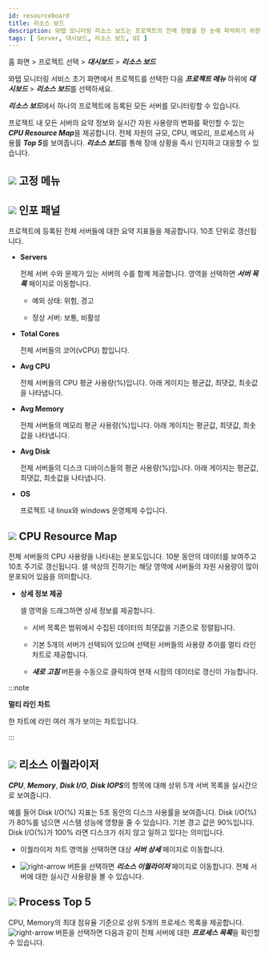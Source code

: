 ```yaml
---
id: resourceboard
title: 리소스 보드
description: 와탭 모니터링 리소스 보드는 프로젝트의 전체 현황을 한 눈에 파악하기 위한 기능을 제공합니다.
tags: [ Server, 대시보드, 리소스 보드, UI ]
---
```


홈 화면 > 프로젝트 선택 > ***대시보드*** > ***리소스 보드***

와탭 모니터링 서비스 초기 화면에서 프로젝트를 선택한 다음 ***프로젝트 메뉴*** 하위에 ***대시보드*** > ***리소스 보드***를 선택하세요.

<ImgLang img='server-resourceboard.png' desc='리소스 보드 sc'/>

***리소스 보드***에서 하나의 프로젝트에 등록된 모든 서버를 모니터링할 수 있습니다. 

프로젝트 내 모든 서버의 요약 정보와 실시간 자원 사용량의 변화를 확인할 수 있는 ***CPU Resource Map***을 제공합니다. 전체 자원의 규모, CPU, 메모리, 프로세스의 사용률 ***Top 5***를 보여줍니다. ***리소스 보드***를 통해 장애 상황을 즉시 인지하고 대응할 수 있습니다.

## ![](/img/number-01.png) 고정 메뉴


<Dashboardstaticdef /> 

## ![](/img/number-02.png) 인포 패널

프로젝트에 등록된 전체 서버들에 대한 요약 지표들을 제공합니다. 10초 단위로 갱신됩니다.

* **Servers**  

  전체 서버 수와 문제가 있는 서버의 수를 함께 제공합니다. 영역을 선택하면 ***서버 목록*** 페이지로 이동합니다.

  * 예외 상태: <span class='vslow'>위험</span>, <span class='slow'>경고</span>
  
  * 정상 서버: <span class='snormal'>보통</span>, <span class='k8s-normal'>비활성</span>

* **Total Cores**  

  전체 서버들의 코어(vCPU) 합입니다.

* **Avg CPU**  

  전체 서버들의 CPU 평균 사용량(%)입니다. 아래 게이지는 평균값, 최댓값, 최솟값을 나타냅니다.

* **Avg Memory**  

  전체 서버들의 메모리 평균 사용량(%)입니다. 아래 게이지는 평균값, 최댓값, 최솟값을 나타냅니다.

* **Avg Disk**  

  전체 서버들의 디스크 디바이스들의 평균 사용량(%)입니다. 아래 게이지는 평균값, 최댓값, 최솟값을 나타냅니다.

* **OS**  

  프로젝트 내 linux와 windows 운영체제 수입니다.

## ![](/img/number-03.png) CPU Resource Map

전체 서버들의 CPU 사용량을 나타내는 분포도입니다. 10분 동안의 데이터를 보여주고 10초 주기로 갱신됩니다. 셀 색상의 진하기는 해당 영역에 서버들의 자원 사용량이 많이 분포되어 있음을 의미합니다.

* **상세 정보 제공**
  
  셀 영역을 드래그하면 상세 정보를 제공합니다.
  
  <ImgLang img='server-resourcemap.png' desc='리소스 맵'/>
  
  * 서버 목록은 범위에서 수집된 데이터의 최댓값을 기준으로 정렬됩니다.

  * 기본 5개의 서버가 선택되어 있으며 선택된 서버들의 사용량 추이를 멀티 라인 차트로 제공합니다.

  * ***새로 고침*** 버튼을 수동으로 클릭하여 현재 시점의 데이터로 갱신이 가능합니다. 

:::note

**멀티 라인 차트**

한 차트에 라인 여러 개가 보이는 차트입니다.

:::

## ![](/img/number-04.png) 리소스 이퀄라이저

***CPU***, ***Memory***, ***Disk I/O***, ***Disk IOPS***의 항목에 대해 상위 5개 서버 목록을 실시간으로 보여줍니다.

예를 들어 Disk I/O(%) 지표는 5초 동안의 디스크 사용률을 보여줍니다. Disk I/O(%)가 80%를 넘으면 시스템 성능에 영향을 줄 수 있습니다. 기본 경고 값은 90%입니다. Disk I/O(%)가 100% 라면 디스크가 쉬지 않고 일하고 있다는 의미입니다.

* 이퀄라이저 차트 영역을 선택하면 대상 ***서버 상세*** 페이지로 이동합니다. 

* ![right-arrow](/img/right-arrow.svg) 버튼을 선택하면 ***리소스 이퀄라이저*** 페이지로 이동합니다. 전체 서버에 대한 실시간 사용량을 볼 수 있습니다.

## ![](/img/number-05.png) Process Top 5

CPU, Memory의 최대 점유율 기준으로 상위 5개의 프로세스 목록을 제공합니다. ![right-arrow](/img/right-arrow.svg) 버튼을 선택하면 다음과 같이 전체 서버에 대한 ***프로세스 목록***을 확인할 수 있습니다. 

<ImgLang img='server-process-list-dt.png' desc='서버 프로세스 목록'/>
